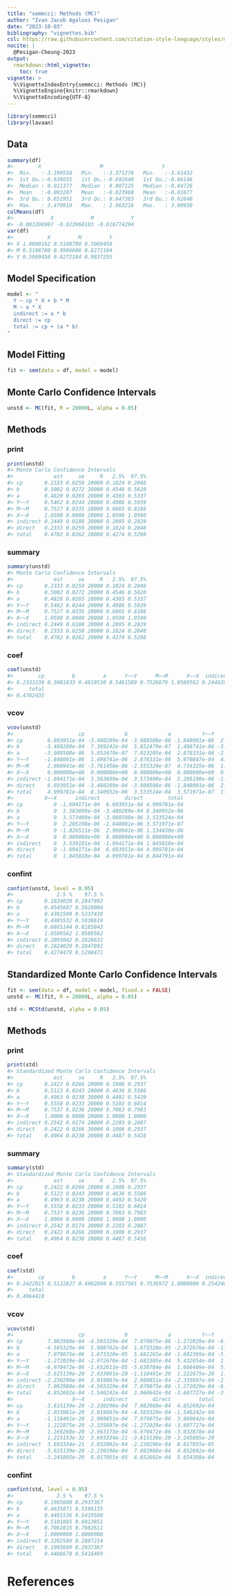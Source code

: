 ```yaml
---
title: "semmcci: Methods (MC)"
author: "Ivan Jacob Agaloos Pesigan"
date: "2023-10-03"
bibliography: "vignettes.bib"
csl: https://raw.githubusercontent.com/citation-style-language/styles/master/apa.csl
nocite: |
  @Pesigan-Cheung-2023
output:
  rmarkdown::html_vignette:
    toc: true
vignette: >
  %\VignetteIndexEntry{semmcci: Methods (MC)}
  %\VignetteEngine{knitr::rmarkdown}
  %\VignetteEncoding{UTF-8}
---
```


<!-- vignettes/methods-mc.Rmd is generated from .setup/vignettes/methods-mc.Rmd.orig. Please edit that file -->






```r
library(semmcci)
library(lavaan)
```

## Data




```r
summary(df)
#>        X                   M                   Y           
#>  Min.   :-3.199558   Min.   :-3.371276   Min.   :-3.61432  
#>  1st Qu.:-0.636035   1st Qu.:-0.692640   1st Qu.:-0.66146  
#>  Median : 0.011377   Median : 0.007125   Median :-0.04726  
#>  Mean   :-0.003207   Mean   :-0.023968   Mean   :-0.01677  
#>  3rd Qu.: 0.651951   3rd Qu.: 0.647363   3rd Qu.: 0.62640  
#>  Max.   : 3.470910   Max.   : 2.963216   Max.   : 3.09950
colMeans(df)
#>            X            M            Y 
#> -0.003206987 -0.023968103 -0.016774294
var(df)
#>           X         M         Y
#> X 1.0600162 0.5108780 0.5069458
#> M 0.5108780 0.9996606 0.6272104
#> Y 0.5069458 0.6272104 0.9837255
```

## Model Specification


```r
model <- "
  Y ~ cp * X + b * M
  M ~ a * X
  indirect := a * b
  direct := cp
  total := cp + (a * b)
"
```

## Model Fitting


```r
fit <- sem(data = df, model = model)
```

## Monte Carlo Confidence Intervals


```r
unstd <- MC(fit, R = 20000L, alpha = 0.05)
```

## Methods

### print


```r
print(unstd)
#> Monte Carlo Confidence Intervals
#>             est     se     R   2.5%  97.5%
#> cp       0.2333 0.0259 20000 0.1824 0.2848
#> b        0.5082 0.0272 20000 0.4546 0.5620
#> a        0.4820 0.0265 20000 0.4303 0.5337
#> Y~~Y     0.5462 0.0244 20000 0.4986 0.5939
#> M~~M     0.7527 0.0335 20000 0.6865 0.8186
#> X~~X     1.0590 0.0000 20000 1.0590 1.0590
#> indirect 0.2449 0.0188 20000 0.2095 0.2829
#> direct   0.2333 0.0259 20000 0.1824 0.2848
#> total    0.4782 0.0262 20000 0.4274 0.5298
```

### summary


```r
summary(unstd)
#> Monte Carlo Confidence Intervals
#>             est     se     R   2.5%  97.5%
#> cp       0.2333 0.0259 20000 0.1824 0.2848
#> b        0.5082 0.0272 20000 0.4546 0.5620
#> a        0.4820 0.0265 20000 0.4303 0.5337
#> Y~~Y     0.5462 0.0244 20000 0.4986 0.5939
#> M~~M     0.7527 0.0335 20000 0.6865 0.8186
#> X~~X     1.0590 0.0000 20000 1.0590 1.0590
#> indirect 0.2449 0.0188 20000 0.2095 0.2829
#> direct   0.2333 0.0259 20000 0.1824 0.2848
#> total    0.4782 0.0262 20000 0.4274 0.5298
```

### coef


```r
coef(unstd)
#>        cp         b         a      Y~~Y      M~~M      X~~X  indirect    direct 
#> 0.2333230 0.5081833 0.4819530 0.5461589 0.7526879 1.0589562 0.2449205 0.2333230 
#>     total 
#> 0.4782435
```

### vcov


```r
vcov(unstd)
#>                     cp             b             a          Y~~Y          M~~M
#> cp        6.693951e-04 -3.480289e-04 -3.988508e-06 -1.848001e-06  2.960941e-06
#> b        -3.480289e-04  7.389242e-04  5.852479e-07  1.498741e-06 -3.761456e-06
#> a        -3.988508e-06  5.852479e-07  7.023205e-04  2.878331e-06 -2.555329e-07
#> Y~~Y     -1.848001e-06  1.498741e-06  2.878331e-06  5.970847e-04  4.734325e-06
#> M~~M      2.960941e-06 -3.761456e-06 -2.555329e-07  4.734325e-06  1.122518e-03
#> X~~X      0.000000e+00  0.000000e+00  0.000000e+00  0.000000e+00  0.000000e+00
#> indirect -1.694171e-04  3.563699e-04  3.573409e-04  2.205198e-06 -1.826511e-06
#> direct    6.693951e-04 -3.480289e-04 -3.988508e-06 -1.848001e-06  2.960941e-06
#> total     4.999781e-04  8.340952e-06  3.533524e-04  3.571971e-07  1.134430e-06
#>          X~~X      indirect        direct        total
#> cp          0 -1.694171e-04  6.693951e-04 4.999781e-04
#> b           0  3.563699e-04 -3.480289e-04 8.340952e-06
#> a           0  3.573409e-04 -3.988508e-06 3.533524e-04
#> Y~~Y        0  2.205198e-06 -1.848001e-06 3.571971e-07
#> M~~M        0 -1.826511e-06  2.960941e-06 1.134430e-06
#> X~~X        0  0.000000e+00  0.000000e+00 0.000000e+00
#> indirect    0  3.539181e-04 -1.694171e-04 1.845010e-04
#> direct      0 -1.694171e-04  6.693951e-04 4.999781e-04
#> total       0  1.845010e-04  4.999781e-04 6.844791e-04
```

### confint


```r
confint(unstd, level = 0.95)
#>              2.5 %    97.5 %
#> cp       0.1824020 0.2847892
#> b        0.4545607 0.5620004
#> a        0.4302599 0.5337438
#> Y~~Y     0.4985532 0.5938619
#> M~~M     0.6865144 0.8185843
#> X~~X     1.0589562 1.0589562
#> indirect 0.2095042 0.2828632
#> direct   0.1824020 0.2847892
#> total    0.4274479 0.5298471
```

## Standardized Monte Carlo Confidence Intervals


```r
fit <- sem(data = df, model = model, fixed.x = FALSE)
unstd <- MC(fit, R = 20000L, alpha = 0.05)
```


```r
std <- MCStd(unstd, alpha = 0.05)
```

## Methods

### print


```r
print(std)
#> Standardized Monte Carlo Confidence Intervals
#>             est     se     R   2.5%  97.5%
#> cp       0.2422 0.0266 20000 0.1906 0.2937
#> b        0.5123 0.0243 20000 0.4636 0.5586
#> a        0.4963 0.0238 20000 0.4492 0.5420
#> Y~~Y     0.5558 0.0233 20000 0.5102 0.6014
#> M~~M     0.7537 0.0236 20000 0.7063 0.7983
#> X~~X     1.0000 0.0000 20000 1.0000 1.0000
#> indirect 0.2542 0.0174 20000 0.2203 0.2887
#> direct   0.2422 0.0266 20000 0.1906 0.2937
#> total    0.4964 0.0238 20000 0.4487 0.5416
```

### summary


```r
summary(std)
#> Standardized Monte Carlo Confidence Intervals
#>             est     se     R   2.5%  97.5%
#> cp       0.2422 0.0266 20000 0.1906 0.2937
#> b        0.5123 0.0243 20000 0.4636 0.5586
#> a        0.4963 0.0238 20000 0.4492 0.5420
#> Y~~Y     0.5558 0.0233 20000 0.5102 0.6014
#> M~~M     0.7537 0.0236 20000 0.7063 0.7983
#> X~~X     1.0000 0.0000 20000 1.0000 1.0000
#> indirect 0.2542 0.0174 20000 0.2203 0.2887
#> direct   0.2422 0.0266 20000 0.1906 0.2937
#> total    0.4964 0.0238 20000 0.4487 0.5416
```

### coef


```r
coef(std)
#>        cp         b         a      Y~~Y      M~~M      X~~X  indirect    direct 
#> 0.2422015 0.5122827 0.4962890 0.5557501 0.7536972 1.0000000 0.2542403 0.2422015 
#>     total 
#> 0.4964418
```

### vcov


```r
vcov(std)
#>                     cp             b             a          Y~~Y          M~~M
#> cp        7.082988e-04 -4.565329e-04  7.079075e-06 -1.272029e-04 -6.970472e-06
#> b        -4.565329e-04  5.908762e-04  1.673320e-05 -2.972676e-04 -1.652611e-05
#> a         7.079075e-06  1.673320e-05  5.681265e-04 -1.682305e-04 -5.630784e-04
#> Y~~Y     -1.272029e-04 -2.972676e-04 -1.682305e-04  5.432654e-04  1.666409e-04
#> M~~M     -6.970472e-06 -1.652611e-05 -5.630784e-04  1.666409e-04  5.587044e-04
#> X~~X     -3.615139e-20  2.033061e-20 -1.118491e-20  1.222875e-20  1.169268e-20
#> indirect -2.230296e-04  3.019087e-04  2.989851e-04 -2.335697e-04 -2.963173e-04
#> direct    7.082988e-04 -4.565329e-04  7.079075e-06 -1.272029e-04 -6.970472e-06
#> total     4.852692e-04 -1.546242e-04  3.060642e-04 -3.607727e-04 -3.032878e-04
#>                   X~~X      indirect        direct         total
#> cp       -3.615139e-20 -2.230296e-04  7.082988e-04  4.852692e-04
#> b         2.033061e-20  3.019087e-04 -4.565329e-04 -1.546242e-04
#> a        -1.118491e-20  2.989851e-04  7.079075e-06  3.060642e-04
#> Y~~Y      1.222875e-20 -2.335697e-04 -1.272029e-04 -3.607727e-04
#> M~~M      1.169268e-20 -2.963173e-04 -6.970472e-06 -3.032878e-04
#> X~~X      1.215153e-32  3.693334e-21 -3.615139e-20 -3.245805e-20
#> indirect  3.693334e-21  3.032002e-04 -2.230296e-04  8.017055e-05
#> direct   -3.615139e-20 -2.230296e-04  7.082988e-04  4.852692e-04
#> total    -3.245805e-20  8.017055e-05  4.852692e-04  5.654398e-04
```

### confint


```r
confint(std, level = 0.95)
#>              2.5 %    97.5 %
#> cp       0.1905600 0.2937367
#> b        0.4635871 0.5586135
#> a        0.4491536 0.5419580
#> Y~~Y     0.5101885 0.6013851
#> M~~M     0.7062815 0.7982611
#> X~~X     1.0000000 1.0000000
#> indirect 0.2202580 0.2887214
#> direct   0.1905600 0.2937367
#> total    0.4486678 0.5416469
```

# References
